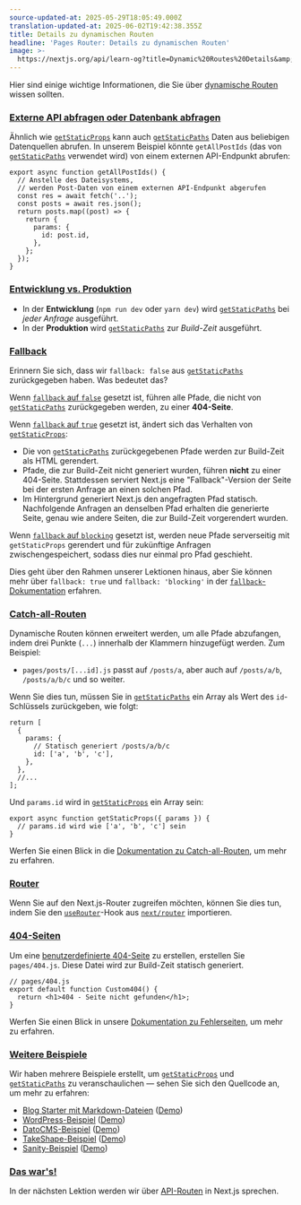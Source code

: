 ```yaml
---
source-updated-at: 2025-05-29T18:05:49.000Z
translation-updated-at: 2025-06-02T19:42:38.355Z
title: Details zu dynamischen Routen
headline: 'Pages Router: Details zu dynamischen Routen'
image: >-
  https://nextjs.org/api/learn-og?title=Dynamic%20Routes%20Details&amp;chapter=36
---
```


Hier sind einige wichtige Informationen, die Sie über [dynamische Routen](/docs/routing/dynamic-routes) wissen sollten.

### [Externe API abfragen oder Datenbank abfragen](#fetch-external-api-or-query-database)

Ähnlich wie [`getStaticProps`](/docs/basic-features/data-fetching#getstaticprops-static-generation) kann auch [`getStaticPaths`](/docs/basic-features/data-fetching#getstaticpaths-static-generation) Daten aus beliebigen Datenquellen abrufen. In unserem Beispiel könnte `getAllPostIds` (das von [`getStaticPaths`](/docs/basic-features/data-fetching#getstaticpaths-static-generation) verwendet wird) von einem externen API-Endpunkt abrufen:

```
export async function getAllPostIds() {
  // Anstelle des Dateisystems,
  // werden Post-Daten von einem externen API-Endpunkt abgerufen
  const res = await fetch('..');
  const posts = await res.json();
  return posts.map((post) => {
    return {
      params: {
        id: post.id,
      },
    };
  });
}
```

### [Entwicklung vs. Produktion](#development-vs-production)

*   In der **Entwicklung** (`npm run dev` oder `yarn dev`) wird [`getStaticPaths`](/docs/basic-features/data-fetching#getstaticpaths-static-generation) bei _jeder Anfrage_ ausgeführt.
*   In der **Produktion** wird [`getStaticPaths`](/docs/basic-features/data-fetching#getstaticpaths-static-generation) zur _Build-Zeit_ ausgeführt.

### [Fallback](#fallback)

Erinnern Sie sich, dass wir `fallback: false` aus [`getStaticPaths`](/docs/basic-features/data-fetching#getstaticpaths-static-generation) zurückgegeben haben. Was bedeutet das?

Wenn [`fallback` auf `false`](/docs/basic-features/data-fetching#fallback-false) gesetzt ist, führen alle Pfade, die nicht von [`getStaticPaths`](/docs/basic-features/data-fetching#getstaticpaths-static-generation) zurückgegeben werden, zu einer **404-Seite**.

Wenn [`fallback` auf `true`](/docs/basic-features/data-fetching#fallback-true) gesetzt ist, ändert sich das Verhalten von [`getStaticProps`](/docs/basic-features/data-fetching#getstaticprops-static-generation):

*   Die von [`getStaticPaths`](/docs/basic-features/data-fetching#getstaticpaths-static-generation) zurückgegebenen Pfade werden zur Build-Zeit als HTML gerendert.
*   Pfade, die zur Build-Zeit nicht generiert wurden, führen **nicht** zu einer 404-Seite. Stattdessen serviert Next.js eine "Fallback"-Version der Seite bei der ersten Anfrage an einen solchen Pfad.
*   Im Hintergrund generiert Next.js den angefragten Pfad statisch. Nachfolgende Anfragen an denselben Pfad erhalten die generierte Seite, genau wie andere Seiten, die zur Build-Zeit vorgerendert wurden.

Wenn [`fallback` auf `blocking`](/docs/basic-features/data-fetching#fallback-blocking) gesetzt ist, werden neue Pfade serverseitig mit `getStaticProps` gerendert und für zukünftige Anfragen zwischengespeichert, sodass dies nur einmal pro Pfad geschieht.

Dies geht über den Rahmen unserer Lektionen hinaus, aber Sie können mehr über `fallback: true` und `fallback: 'blocking'` in der [`fallback`-Dokumentation](/docs/api-reference/data-fetching/get-static-paths#fallback-false) erfahren.

### [Catch-all-Routen](#catch-all-routes)

Dynamische Routen können erweitert werden, um alle Pfade abzufangen, indem drei Punkte (`...`) innerhalb der Klammern hinzugefügt werden. Zum Beispiel:

*   `pages/posts/[...id].js` passt auf `/posts/a`, aber auch auf `/posts/a/b`, `/posts/a/b/c` und so weiter.

Wenn Sie dies tun, müssen Sie in [`getStaticPaths`](/docs/basic-features/data-fetching#getstaticpaths-static-generation) ein Array als Wert des `id`-Schlüssels zurückgeben, wie folgt:

```
return [
  {
    params: {
      // Statisch generiert /posts/a/b/c
      id: ['a', 'b', 'c'],
    },
  },
  //...
];
```

Und `params.id` wird in [`getStaticProps`](/docs/basic-features/data-fetching#getstaticprops-static-generation) ein Array sein:

```
export async function getStaticProps({ params }) {
  // params.id wird wie ['a', 'b', 'c'] sein
}
```

Werfen Sie einen Blick in die [Dokumentation zu Catch-all-Routen](/docs/routing/dynamic-routes#catch-all-routes), um mehr zu erfahren.

### [Router](#router)

Wenn Sie auf den Next.js-Router zugreifen möchten, können Sie dies tun, indem Sie den [`useRouter`](/docs/api-reference/next/router#userouter)-Hook aus [`next/router`](/docs/api-reference/next/router) importieren.

### [404-Seiten](#404-pages)

Um eine [benutzerdefinierte 404-Seite](/docs/advanced-features/custom-error-page#404-page) zu erstellen, erstellen Sie `pages/404.js`. Diese Datei wird zur Build-Zeit statisch generiert.

```
// pages/404.js
export default function Custom404() {
  return <h1>404 - Seite nicht gefunden</h1>;
}
```

Werfen Sie einen Blick in unsere [Dokumentation zu Fehlerseiten](/docs/advanced-features/custom-error-page), um mehr zu erfahren.

### [Weitere Beispiele](#more-examples)

Wir haben mehrere Beispiele erstellt, um [`getStaticProps`](/docs/basic-features/data-fetching#getstaticprops-static-generation) und [`getStaticPaths`](/docs/basic-features/data-fetching#getstaticpaths-static-generation) zu veranschaulichen — sehen Sie sich den Quellcode an, um mehr zu erfahren:

*   [Blog Starter mit Markdown-Dateien](https://github.com/vercel/next.js/tree/canary/examples/blog-starter) ([Demo](https://next-blog-starter.vercel.app/))
*   [WordPress-Beispiel](https://github.com/vercel/next.js/tree/canary/examples/cms-wordpress) ([Demo](https://next-blog-wordpress.vercel.app/))
*   [DatoCMS-Beispiel](https://github.com/vercel/next.js/tree/canary/examples/cms-datocms) ([Demo](https://next-blog-datocms.vercel.app/))
*   [TakeShape-Beispiel](https://github.com/vercel/next.js/tree/canary/examples/cms-takeshape) ([Demo](https://next-blog-takeshape.vercel.app/))
*   [Sanity-Beispiel](https://github.com/vercel/next.js/tree/canary/examples/cms-sanity) ([Demo](https://next-blog-sanity.vercel.app/))

### [Das war's!](#thats-it)

In der nächsten Lektion werden wir über [API-Routen](/docs/api-routes/introduction) in Next.js sprechen.